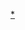 {{asbox
| image     = Africa-regions.png
| pix       = 25
| subject   = 地理
| qualifier = 與[[非洲]]相關
| category  = 非洲地理小作品
| tempsort  =  
| name      = Template:Africa-geo-stub
}}<noinclude>
[[Category:非洲地理小作品模板|*]]
</noinclude>